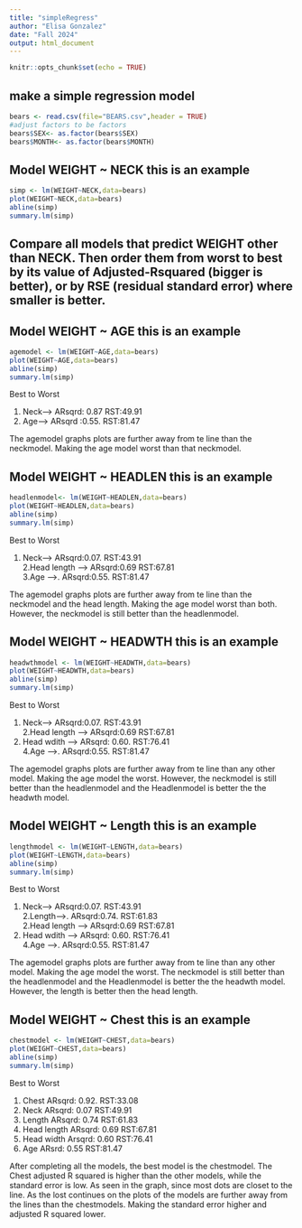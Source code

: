 ```yaml
---
title: "simpleRegress"
author: "Elisa Gonzalez"
date: "Fall 2024"
output: html_document
---
```


```r
knitr::opts_chunk$set(echo = TRUE)
```

## make a simple regression model

```r
bears <- read.csv(file="BEARS.csv",header = TRUE)
#adjust factors to be factors
bears$SEX<- as.factor(bears$SEX)
bears$MONTH<- as.factor(bears$MONTH)
```

## Model WEIGHT ~ NECK  this is an example  

```r
simp <- lm(WEIGHT~NECK,data=bears)
plot(WEIGHT~NECK,data=bears)
abline(simp)
summary.lm(simp)
```


## Compare all models that predict WEIGHT other than NECK. Then order them from worst to best by its value of Adjusted-Rsquared (bigger is better), or by RSE (residual standard error) where smaller is better. 

## Model WEIGHT ~ AGE  this is an example 
```r
agemodel <- lm(WEIGHT~AGE,data=bears)
plot(WEIGHT~AGE,data=bears)
abline(simp)
summary.lm(simp)
```

Best to Worst

1. Neck-->    ARsqrd: 0.87       RST:49.91     
2. Age-->     ARsqrd :0.55.      RST:81.47      

The agemodel graphs plots are further away from te line than the neckmodel. Making the age model worst than that neckmodel. 


## Model WEIGHT ~ HEADLEN  this is an example 

```r
headlenmodel<- lm(WEIGHT~HEADLEN,data=bears)
plot(WEIGHT~HEADLEN,data=bears)
abline(simp)
summary.lm(simp)
```
Best to Worst

1. Neck-->            ARsqrd:0.07.       RST:43.91      
2.Head length -->     ARsqrd:0.69        RST:67.81      
3.Age -->.            ARsqrd:0.55.       RST:81.47      

The agemodel graphs plots are further away from te line than the neckmodel and the head length. Making the age model worst than both. However, the neckmodel is still better than the headlenmodel.  


## Model WEIGHT ~ HEADWTH this is an example 

```r
headwthmodel <- lm(WEIGHT~HEADWTH,data=bears)
plot(WEIGHT~HEADWTH,data=bears)
abline(simp)
summary.lm(simp)
```
Best to Worst

1. Neck-->           ARsqrd:0.07.      RST:43.91  
2.Head length -->    ARsqrd:0.69       RST:67.81   
3. Head wdith -->    ARsqrd: 0.60.     RST:76.41   
4.Age -->.           ARsqrd:0.55.      RST:81.47  
 

The agemodel graphs plots are further away from te line than any other model. Making the age model the worst. However, the neckmodel is still better than the headlenmodel and the Headlenmodel is better the the headwth model.  


## Model WEIGHT ~ Length  this is an example 

```r
lengthmodel <- lm(WEIGHT~LENGTH,data=bears)
plot(WEIGHT~LENGTH,data=bears)
abline(simp)
summary.lm(simp)
```
Best to Worst

1. Neck-->           ARsqrd:0.07.    RST:43.91   
2.Length-->.         ARsqrd:0.74.    RST:61.83  
2.Head length -->    ARsqrd:0.69     RST:67.81  
3. Head wdith -->    ARsqrd: 0.60.   RST:76.41    
4.Age -->.           ARsqrd:0.55.    RST:81.47   
  

The agemodel graphs plots are further away from te line than any other model. Making the age model the worst. The neckmodel is still better than the headlenmodel and the Headlenmodel is better the the headwth model. However, the length is better then the head length. 


## Model WEIGHT ~ Chest this is an example 
```r
chestmodel <- lm(WEIGHT~CHEST,data=bears)
plot(WEIGHT~CHEST,data=bears)
abline(simp)
summary.lm(simp)
```

Best to Worst

1. Chest          ARsqrd: 0.92.     RST:33.08   
2. Neck           ARsqrd: 0.07      RST:49.91   
3. Length         ARsqrd: 0.74      RST:61.83   
4. Head length    ARsqrd: 0.69      RST:67.81   
5. Head width     Arsqrd: 0.60      RST:76.41   
6. Age            ARsrd: 0.55       RST:81.47    


After completing all the models, the best model is the chestmodel. The Chest adjusted R squared is higher than the other models, while the standard error is low. As seen in the graph, since most dots are closet to the line. As the lost continues on the plots of the models are further away from the lines than the chestmodels. Making the standard error higher and adjusted R squared lower. 

